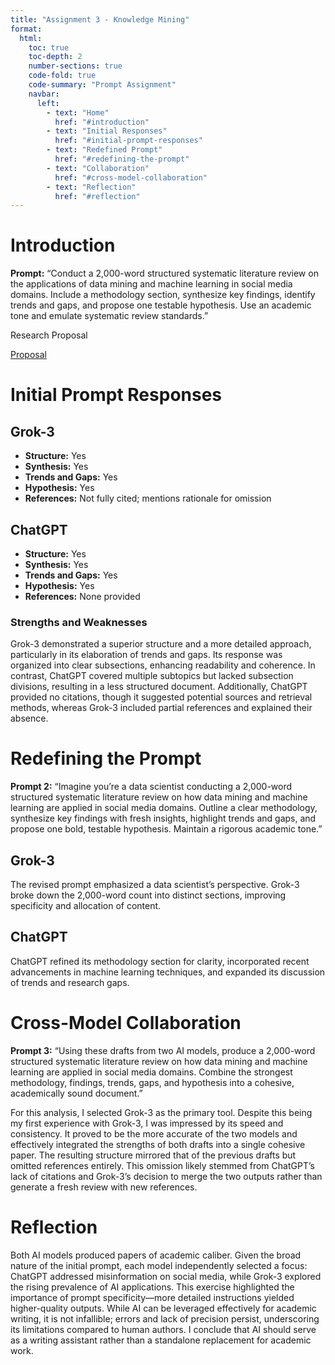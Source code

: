 ```yaml
---
title: "Assignment 3 - Knowledge Mining"
format: 
  html:
    toc: true
    toc-depth: 2
    number-sections: true
    code-fold: true
    code-summary: "Prompt Assignment"
    navbar:
      left:
        - text: "Home"
          href: "#introduction"
        - text: "Initial Responses"
          href: "#initial-prompt-responses"
        - text: "Redefined Prompt"
          href: "#redefining-the-prompt"
        - text: "Collaboration"
          href: "#cross-model-collaboration"
        - text: "Reflection"
          href: "#reflection"
---
```


# Introduction

**Prompt:** "Conduct a 2,000-word structured systematic literature review on the applications of data mining and machine learning in social media domains. Include a methodology section, synthesize key findings, identify trends and gaps, and propose one testable hypothesis. Use an academic tone and emulate systematic review standards."

Research Proposal

[Proposal](./files/Proposal_Powerpoint.pdf)

# Initial Prompt Responses

## Grok-3

-   **Structure:** Yes\
-   **Synthesis:** Yes\
-   **Trends and Gaps:** Yes\
-   **Hypothesis:** Yes\
-   **References:** Not fully cited; mentions rationale for omission

## ChatGPT

-   **Structure:** Yes\
-   **Synthesis:** Yes\
-   **Trends and Gaps:** Yes\
-   **Hypothesis:** Yes\
-   **References:** None provided

### Strengths and Weaknesses

Grok-3 demonstrated a superior structure and a more detailed approach, particularly in its elaboration of trends and gaps. Its response was organized into clear subsections, enhancing readability and coherence. In contrast, ChatGPT covered multiple subtopics but lacked subsection divisions, resulting in a less structured document. Additionally, ChatGPT provided no citations, though it suggested potential sources and retrieval methods, whereas Grok-3 included partial references and explained their absence.

# Redefining the Prompt

**Prompt 2:** "Imagine you’re a data scientist conducting a 2,000-word structured systematic literature review on how data mining and machine learning are applied in social media domains. Outline a clear methodology, synthesize key findings with fresh insights, highlight trends and gaps, and propose one bold, testable hypothesis. Maintain a rigorous academic tone."

## Grok-3

The revised prompt emphasized a data scientist’s perspective. Grok-3 broke down the 2,000-word count into distinct sections, improving specificity and allocation of content.

## ChatGPT

ChatGPT refined its methodology section for clarity, incorporated recent advancements in machine learning techniques, and expanded its discussion of trends and research gaps.

# Cross-Model Collaboration

**Prompt 3:** "Using these drafts from two AI models, produce a 2,000-word structured systematic literature review on how data mining and machine learning are applied in social media domains. Combine the strongest methodology, findings, trends, gaps, and hypothesis into a cohesive, academically sound document."

For this analysis, I selected Grok-3 as the primary tool. Despite this being my first experience with Grok-3, I was impressed by its speed and consistency. It proved to be the more accurate of the two models and effectively integrated the strengths of both drafts into a single cohesive paper. The resulting structure mirrored that of the previous drafts but omitted references entirely. This omission likely stemmed from ChatGPT’s lack of citations and Grok-3’s decision to merge the two outputs rather than generate a fresh review with new references.

# Reflection

Both AI models produced papers of academic caliber. Given the broad nature of the initial prompt, each model independently selected a focus: ChatGPT addressed misinformation on social media, while Grok-3 explored the rising prevalence of AI applications. This exercise highlighted the importance of prompt specificity—more detailed instructions yielded higher-quality outputs. While AI can be leveraged effectively for academic writing, it is not infallible; errors and lack of precision persist, underscoring its limitations compared to human authors. I conclude that AI should serve as a writing assistant rather than a standalone replacement for academic work.
